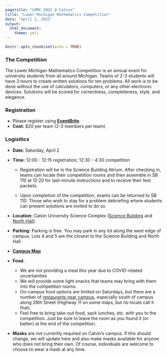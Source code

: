 ```yaml
---
pagetitle: "LMMC 2022 @ Calvin"
title: "Lower Michigan Mathematics Competition"
date: "April 2, 2022"
output: 
  html_document:
    theme: yeti
---
```


```r
knitr::opts_chunk$set(echo = TRUE)
```

### The Competition

The Lower Michigan Mathematics Competition is an annual event for university
students from all around Michigan. Teams of 2-3 students will have 3 hours to
create written solutions for ten problems. All work is to be done without the
use of calculators, computers, or any other electronic devices. Solutions will
be scored for correctness, completeness, style, and elegance.

### Registration

* Please register using 
[**EventBrite**](https://www.eventbrite.com/e/lower-michigan-mathematics-competition-tickets-297095299037)
* **Cost:** $20 per team (2-3 members per team)
 
### Logisitics 

* **Date:** Saturday, April 2
* **Time:** 12:00 - 12:15 registration; 12:30 - 4:30 competition

    * Registration will be in the Science Building Atrium. After checking in, teams can locate their competition
    rooms and then assemble in SB 110 at 12:20 for last-minute instructions and to receive their test packets.
    
    * Upon completion of the competition, exams can be returned to SB 110. Those who wish to stay
    for a problem debriefing where students can present solutions are invited to do so.
    
* **Location:** Calvin University Science Complex
([Science Building](https://calvin.edu/directory/places/science-building)
and [North Hall](https://calvin.edu/directory/places/north-hall))
* **Parking:** Parking is free.  You may park in any lot along the west edge of
campus.  Lots 4 and 5 are the closest to the Science Building and North Hall.
* [**Campus Map**](https://calvin.edu/map/?place=north-hall)
* **Food.** 
    * We are not providing a meal this year due to COVID-related uncertainties 
    * We will provide some light snacks that teams may bring with them into the competition rooms. 
    * On-campus food options are limited on Saturdays, but there are a number of 
[restaurants near campus](https://www.google.com/maps/search/restaurant+near+cavlin+university/@42.9214762,-85.5904898,15z),
especially south of campus along 28th Street (Highway 11 on some maps, but no locals call it that).
    * Feel free to bring take-out food, sack lunches, etc. with you to the competition.  Just be sure to
    leave the room as you found it (or better) at the end of the competition.

* **Masks** are *not* currently required on Calvin's campus. If this should
change, we will update here and also make masks available for anyone who does
not bring their own. Of course, individuals are welcome to choose to wear a mask
at any time.




